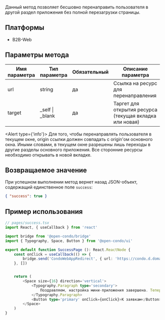 Данный метод позволяет бесшовно перенаправить пользователя в другой раздел приложения без полной перезагрузки страницы.

## Платформы
- B2B-Web


## Параметры метода

| Имя параметра | Тип параметра   | Обязательный | Описание параметра                                      |
|---------------|-----------------|--------------|---------------------------------------------------------|
| url           | string          | да           | Ссылка на ресурс для перенаправления                    |
| target        | _self \| _blank | да           | Таргет для открытия ресурса (текущая вкладка или новая) |

<Alert type={'info'}>
    Для того, чтобы перенаправлять пользователя в текущем окне, origin ссылки должен совпадать с origin'ом основного окна.
    Иными словами, в текущем окне разрешены лишь переходы в другие разделы основного приложения.
    Все сторонние ресурсы необходимо открывать в новой вкладке.
</Alert>

## Возвращаемое значение

При успешном выполнении метод вернет назад JSON-объект, содержащий единственное поле `success`:
```json
{ "success": true }
```

## Пример использования
```typescript jsx
// pages/success.tsx
import React, { useCallback } from 'react'

import bridge from '@open-condo/bridge'
import { Typography, Space, Button } from '@open-condo/ui'

export default function SuccessPage (): React.ReactNode {
    const onClick = useCallback(() => {
        bridge.send('CondoWebAppRedirect', { url: 'https://condo.d.doma.ai/ticket', target: '_self' })
    }, [])


    return (
        <Space size={16} direction='vertical'>
            <Typography.Paragraph type='secondary'>
                Поздравляем, настройка мини-приложения завершена. Теперь заявки из бота будут автоматически появляться в системе.
            </Typography.Paragraph>
            <Button type='primary' onClick={onClick}>К заявкам</Button>
        </Space>
    )
}
```